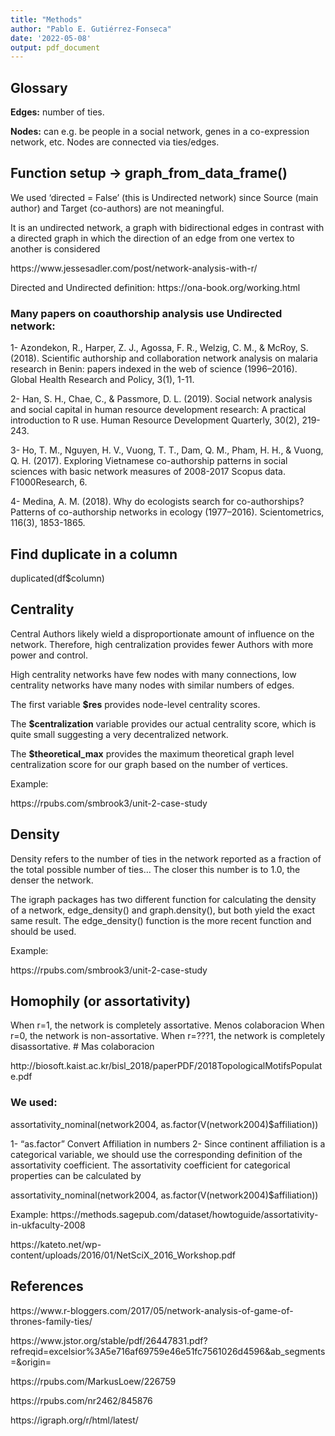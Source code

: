 ```yaml
---
title: "Methods"
author: "Pablo E. Gutiérrez-Fonseca"
date: '2022-05-08'
output: pdf_document
---
```


## Glossary

**Edges:** number of ties.

**Nodes:** can e.g. be people in a social network, genes in a co-expression network, etc. Nodes are connected via ties/edges.

## Function setup ->  graph_from_data_frame()

We used 'directed = False' (this is Undirected network) since Source (main author) and Target (co-authors) are not meaningful.

It is an undirected network, a graph with bidirectional edges in contrast with a directed graph in which the direction of an edge from one vertex to another is considered

https://www.jessesadler.com/post/network-analysis-with-r/

Directed and Undirected definition:
https://ona-book.org/working.html

### Many papers on coauthorship analysis use Undirected network:

1- Azondekon, R., Harper, Z. J., Agossa, F. R., Welzig, C. M., & McRoy, S. (2018). Scientific authorship and collaboration network analysis on malaria research in Benin: papers indexed in the web of science (1996–2016). Global Health Research and Policy, 3(1), 1-11.

2- Han, S. H., Chae, C., & Passmore, D. L. (2019). Social network analysis and social capital in human resource development research: A practical introduction to R use. Human Resource Development Quarterly, 30(2), 219-243.

3- Ho, T. M., Nguyen, H. V., Vuong, T. T., Dam, Q. M., Pham, H. H., & Vuong, Q. H. (2017). Exploring Vietnamese co-authorship patterns in social sciences with basic network measures of 2008-2017 Scopus data. F1000Research, 6.

4- Medina, A. M. (2018). Why do ecologists search for co-authorships? Patterns of co-authorship networks in ecology (1977–2016). Scientometrics, 116(3), 1853-1865.



## Find duplicate in a column 

duplicated(df$column)

## Centrality

Central Authors likely wield a disproportionate amount of influence on the network. Therefore, high centralization provides fewer Authors with more power and control.

High centrality networks have few nodes with many connections, low centrality networks have many nodes with similar numbers of edges.


The first variable  **$res** provides node-level centrality scores.

The  **$centralization** variable provides our actual centrality score, which is quite small suggesting a very decentralized network.

The **$theoretical_max** provides the maximum theoretical graph level centralization score for our graph based on the number of vertices.


Example:

https://rpubs.com/smbrook3/unit-2-case-study


## Density

Density refers to the number of ties in the network reported as a fraction of the total possible number of ties… The closer this number is to 1.0, the denser the network.

The igraph packages has two different function for calculating the density of a network, edge_density() and graph.density(), but both yield the exact same result. The edge_density() function is the more recent function and should be used.

Example:

https://rpubs.com/smbrook3/unit-2-case-study


## Homophily (or assortativity)
When r=1, the network is completely assortative. Menos colaboracion
When r=0, the network is non-assortative. 
When r=???1, the network is completely disassortative.  # Mas colaboracion

http://biosoft.kaist.ac.kr/bisl_2018/paperPDF/2018TopologicalMotifsPopulate.pdf

### We used:

assortativity_nominal(network2004, as.factor(V(network2004)$affiliation))

1- "as.factor"  Convert Affiliation in numbers
2- Since continent affiliation is a categorical variable, we should use the corresponding definition of the assortativity coefficient. The assortativity coefficient for categorical properties can be calculated by

assortativity_nominal(network2004, as.factor(V(network2004)$affiliation))

Example:
https://methods.sagepub.com/dataset/howtoguide/assortativity-in-ukfaculty-2008

https://kateto.net/wp-content/uploads/2016/01/NetSciX_2016_Workshop.pdf



## References

https://www.r-bloggers.com/2017/05/network-analysis-of-game-of-thrones-family-ties/

https://www.jstor.org/stable/pdf/26447831.pdf?refreqid=excelsior%3A5e716af69759e46e51fc7561026d4596&ab_segments=&origin=

https://rpubs.com/MarkusLoew/226759

https://rpubs.com/nr2462/845876

https://igraph.org/r/html/latest/
